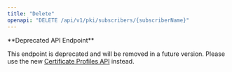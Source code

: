 ```yaml
---
title: "Delete"
openapi: "DELETE /api/v1/pki/subscribers/{subscriberName}"
---
```


<Warning>
**Deprecated API Endpoint**

This endpoint is deprecated and will be removed in a future version. Please use the new [Certificate Profiles API](/api-reference/endpoints/certificate-profiles) instead.
</Warning>
